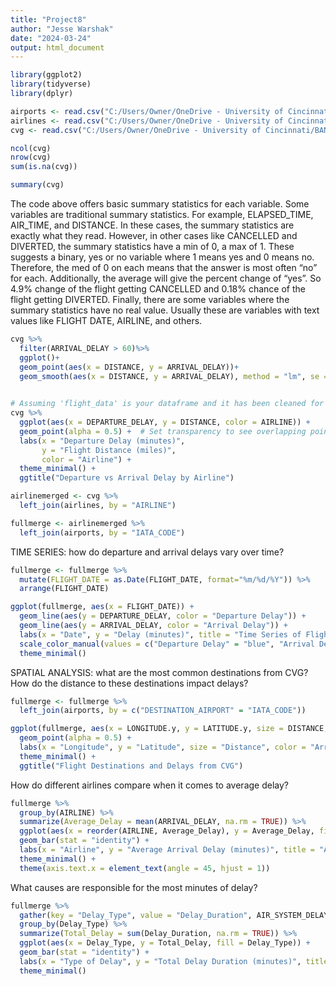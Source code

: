 ```yaml
---
title: "Project8"
author: "Jesse Warshak"
date: "2024-03-24"
output: html_document
---
```

```r
library(ggplot2)
library(tidyverse)
library(dplyr)
```

```r
airports <- read.csv("C:/Users/Owner/OneDrive - University of Cincinnati/BANA 4137/airports.csv")
airlines <- read.csv("C:/Users/Owner/OneDrive - University of Cincinnati/BANA 4137/airlines.csv")
cvg <- read.csv("C:/Users/Owner/OneDrive - University of Cincinnati/BANA 4137/CVG_Flights.csv")
```

```r
ncol(cvg)
nrow(cvg)
sum(is.na(cvg))
```

```r
summary(cvg)
```
The code above offers basic summary statistics for each variable. Some variables are traditional summary statistics. For example, ELAPSED_TIME, AIR_TIME, and DISTANCE. In these cases, the summary statistics are exactly what they read. However, in other cases like CANCELLED and DIVERTED, the summary statistics have a min of 0, a max of 1. These suggests a binary, yes or no variable where 1 means yes and 0 means no. Therefore, the med of 0 on each means that the answer is most often "no" for each. Additionally, the average will give the percent change of "yes". So 4.9% change of the flight getting CANCELLED and 0.18% chance of the flight getting DIVERTED. Finally, there are some variables where the summary statistics have no real value. Usually these are variables with text values like FLIGHT DATE, AIRLINE, and others.

```r
cvg %>%
  filter(ARRIVAL_DELAY > 60)%>%
  ggplot()+
  geom_point(aes(x = DISTANCE, y = ARRIVAL_DELAY))+
  geom_smooth(aes(x = DISTANCE, y = ARRIVAL_DELAY), method = "lm", se = FALSE)
  
```

```r
# Assuming 'flight_data' is your dataframe and it has been cleaned for NA values
cvg %>%
  ggplot(aes(x = DEPARTURE_DELAY, y = DISTANCE, color = AIRLINE)) +
  geom_point(alpha = 0.5) +  # Set transparency to see overlapping points
  labs(x = "Departure Delay (minutes)",
       y = "Flight Distance (miles)",
       color = "Airline") +
  theme_minimal() +
  ggtitle("Departure vs Arrival Delay by Airline")

```

```r
airlinemerged <- cvg %>%
  left_join(airlines, by = "AIRLINE")

fullmerge <- airlinemerged %>%
  left_join(airports, by = "IATA_CODE")
```

TIME SERIES: how do departure and arrival delays vary over time?
```r

fullmerge <- fullmerge %>%
  mutate(FLIGHT_DATE = as.Date(FLIGHT_DATE, format="%m/%d/%Y")) %>%
  arrange(FLIGHT_DATE)

ggplot(fullmerge, aes(x = FLIGHT_DATE)) +
  geom_line(aes(y = DEPARTURE_DELAY, color = "Departure Delay")) +
  geom_line(aes(y = ARRIVAL_DELAY, color = "Arrival Delay")) +
  labs(x = "Date", y = "Delay (minutes)", title = "Time Series of Flight Delays") +
  scale_color_manual(values = c("Departure Delay" = "blue", "Arrival Delay" = "red")) +
  theme_minimal()
```

SPATIAL ANALYSIS: what are the most common destinations from CVG? How do the distance to these destinations impact delays?
```r
fullmerge <- fullmerge %>%
  left_join(airports, by = c("DESTINATION_AIRPORT" = "IATA_CODE"))

ggplot(fullmerge, aes(x = LONGITUDE.y, y = LATITUDE.y, size = DISTANCE, color = ARRIVAL_DELAY)) +
  geom_point(alpha = 0.5) +
  labs(x = "Longitude", y = "Latitude", size = "Distance", color = "Arrival Delay") +
  theme_minimal() +
  ggtitle("Flight Destinations and Delays from CVG")
```


How do different airlines compare when it comes to average delay?
```r
fullmerge %>%
  group_by(AIRLINE) %>%
  summarize(Average_Delay = mean(ARRIVAL_DELAY, na.rm = TRUE)) %>%
  ggplot(aes(x = reorder(AIRLINE, Average_Delay), y = Average_Delay, fill = AIRLINE)) +
  geom_bar(stat = "identity") +
  labs(x = "Airline", y = "Average Arrival Delay (minutes)", title = "Average Arrival Delay by Airline") +
  theme_minimal() +
  theme(axis.text.x = element_text(angle = 45, hjust = 1))
```

What causes are responsible for the most minutes of delay?
```r
fullmerge %>%
  gather(key = "Delay_Type", value = "Delay_Duration", AIR_SYSTEM_DELAY:WEATHER_DELAY) %>%
  group_by(Delay_Type) %>%
  summarize(Total_Delay = sum(Delay_Duration, na.rm = TRUE)) %>%
  ggplot(aes(x = Delay_Type, y = Total_Delay, fill = Delay_Type)) +
  geom_bar(stat = "identity") +
  labs(x = "Type of Delay", y = "Total Delay Duration (minutes)", title = "Total Delay Duration by Delay Type") +
  theme_minimal()
```